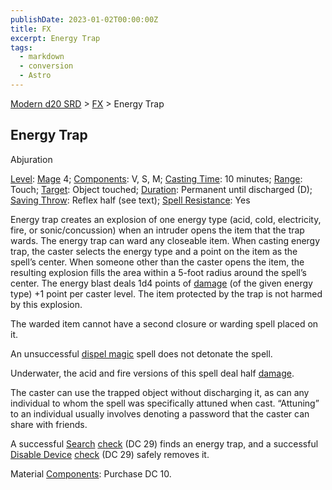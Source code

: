 ```yaml
---
publishDate: 2023-01-02T00:00:00Z
title: FX
excerpt: Energy Trap
tags:
  - markdown
  - conversion
  - Astro
---
```


[Modern d20 SRD](/#modernD20) > [FX](modern-d20-srd-fx-index) > Energy Trap

## Energy Trap

Abjuration

[Level](modern-d20-srd-fx-level): [Mage](modern-d20-srd-classes-advanced-mage)
4; [Components](modern-d20-srd-fx-components): V, S, M; [Casting Time](modern-d20-srd-fx-casting-time): 10 minutes; [Range](modern-d20-srd-fx-range): Touch; [Target](modern-d20-srd-fx-target): Object touched;
[Duration](modern-d20-srd-fx-duration): Permanent until discharged (D);
[Saving Throw](modern-d20-srd-basics-saving-throws): Reflex half (see text);
[Spell Resistance](modern-d20-srd-special-abilities-spell-resistance): Yes

Energy trap creates an explosion of one energy type (acid, cold, electricity,
fire, or sonic/concussion) when an intruder opens the item that the trap
wards. The energy trap can ward any closeable item. When casting energy trap,
the caster selects the energy type and a point on the item as the spell’s
center. When someone other than the caster opens the item, the resulting
explosion fills the area within a 5-foot radius around the spell’s center. The
energy blast deals 1d4 points of [damage](modern-d20-srd-combat-damage) (of
the given energy type) +1 point per caster level. The item protected by the
trap is not harmed by this explosion.

The warded item cannot have a second closure or warding spell placed on it.

An unsuccessful [dispel magic](modern-d20-srd-fx-dispel-magic) spell does not
detonate the spell.

Underwater, the acid and fire versions of this spell deal half
[damage](modern-d20-srd-combat-damage).

The caster can use the trapped object without discharging it, as can any
individual to whom the spell was specifically attuned when cast. “Attuning” to
an individual usually involves denoting a password that the caster can share
with friends.

A successful [Search](modern-d20-srd-skills-search) [check](modern-d20-srd-skills-skill-basics-php#skill-check-index) (DC 29) finds an energy trap, and a
successful [Disable Device](modern-d20-srd-skills-disable-device)
[check](modern-d20-srd-skills-skill-basics-php#skill-check-index) (DC 29)
safely removes it.

Material [Components](modern-d20-srd-fx-components): Purchase DC 10.


